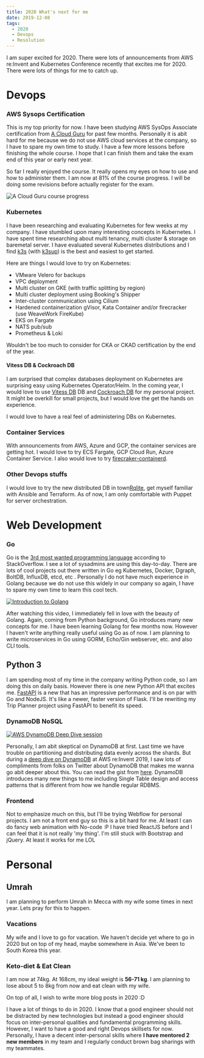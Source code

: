```yaml
---
title: 2020 What's next for me
date: 2019-12-08
tags:
  - 2020
  - Devops
  - Resolution
---
```


I am super excited for 2020. There were lots of announcements from AWS re:Invent and Kubernetes Conference recently that excites me for 2020. There were lots of things for me to catch up.

# Devops
### AWS Sysops Certification
This is my top priority for now. I have been studying AWS SysOps Associate certification from [A Cloud Guru](https://acloud.guru) for past few months. Personally it is abit hard for me because we do not use AWS cloud services at the company, so I have to spare my own time to study. I have a few more lessons before finishing the whole course. I hope that I can finish them and take the exam end of this year or early next year. 

So far I really enjoyed the course. It really opens my eyes on how to use and how to administer them. I am now at 81% of the course progress. I will be doing some revisions before actually register for the exam.

![A Cloud Guru course progress](acloudguru.png)

### Kubernetes
I have been researching and evaluating Kubernetes for few weeks at my company. I have stumbled upon many interesting concepts in Kubernetes. I have spent time researching about multi tenancy, multi cluster & storage on baremetal server. I have evaluated several Kubernetes distributions and I find [k3s](k3s.io) (with [k3sup](http://k3sup.dev)) is the best and easiest to get started.

Here are things I would love to try on Kubernetes:

 - VMware Velero for backups
 - VPC deployment
 - Multi cluster on GKE (with traffic splitting by region)
 - Multi cluster deployment using Booking's Shipper
 - Inter-cluster communication using Cilium
 - Hardened containerization gVisor, Kata Container and/or firecracker (use WeaveWork FireKube)
 - EKS on Fargate
 - NATS pub/sub
 - Prometheus & Loki

Wouldn't be too much to consider for CKA or CKAD certification by the end of the year. 

#### Vitess DB & Cockroach DB
I am surprised that complex databases deployment on Kubernetes are surprising easy using Kubernetes Operator/Helm. In the coming year, I would love to use [Vitess DB](https://vitess.io) DB and [Cockroach DB](cockroachlabs.com) for my personal project. It might be overkill for small projects, but I would love the get the hands on experience.

I would love to have a real feel of administering DBs on Kubernetes. 

### Container Services
With announcements from AWS, Azure and GCP, the container services are getting hot. I would love to try ECS Fargate, GCP Cloud Run, Azure Container Service. I also would love to try [firecraker-containerd](https://firecracker-microvm.github.io/).

### Other Devops stuffs
I would love to try the new distributed DB in town[Rqlite](https://github.com/rqlite/rqlite), get myself familiar with Ansible and Terraform. As of now, I am only comfortable with Puppet for server orchestration.

# Web Development
### Go
Go is the [3rd most wanted programming language](https://insights.stackoverflow.com/survey/2019#most-loved-dreaded-and-wanted) according to StackOverflow. I see a lot of sysadmins are using this day-to-day. There are lots of cool projects out there written in Go eg Kubernetes, Docker, Dgraph, BoltDB, InfluxDB, etcd, etc . Personally I do not have much experience in Golang because we do not use this widely in our company so again, I have to spare my own time to learn this cool tech.

[![Introduction to Golang](https://img.youtube.com/vi/C8LgvuEBraI/0.jpg)](https://www.youtube.com/watch?v=C8LgvuEBraI)

After watching this video, I immediately fell in love with the beauty of Golang. Again, coming from Python background, Go introduces many new concepts for me. I have been learning Golang for few months now. However I haven't write anything really useful using Go as of now. I am planning to write microservices in Go using GORM, Echo/Gin webserver, etc. and also CLI tools.

## Python 3
I am spending most of my time in the company writing Python code, so I am doing this on daily basis. However there is one new Python API that excites me. [FastAPI](https://fastapi.tiangolo.com/) is a new that has an impressive performance and is on par with Go and NodeJS. It's like a newer, faster version of Flask. I'll be rewriting my Trip Planner project using FastAPI to benefit its speed.

### DynamoDB NoSQL
[![AWS DynamoDB Deep Dive session](https://img.youtube.com/vi/6yqfmXiZTlM/0.jpg)](https://www.youtube.com/watch?v=yfJZc3sJZ8E)

Personally, I am abit skeptical on DynamoDB at first. Last time we have trouble on partitioning and distributing data evenly across the shards. But during a [deep dive on DynamoDB](https://www.youtube.com/watch?v=6yqfmXiZTlM) at AWS re:Invent 2019, I saw lots of compliments from folks on Twitter about DynamoDB that makes me wanna go abit deeper about this. You can read the gist from [here](https://www.jeremydaly.com/takeaways-from-dynamodb-deep-dive-advanced-design-patterns-dat403/). DynamoDB introduces many new things to me including Single Table design and access patterns that is different from how we handle regular RDBMS.

### Frontend
Not to emphasize much on this, but I'll be trying Webflow for personal projects. I am not a front end guy so this is a bit hard for me. At least I can do fancy web animation with No-code :P I have tried ReactJS before and I can feel that it is not really 'my thing'. I'm still stuck with Bootstrap and jQuery. At least it works for me LOL

# Personal
## Umrah
I am planning to perform Umrah in Mecca with my wife some times in next year. Lets pray for this to happen.

### Vacations
My wife and I love to go for vacation. We haven't decide yet where to go in 2020 but on top of my head, maybe somewhere in Asia. We've been to South Korea this year.

### Keto-diet & Eat Clean
I am now at 74kg. At 168cm, my ideal weight is **56-71 kg**. I am planning to lose about 5 to 8kg from now and eat clean with my wife.

On top of all, I wish to write more blog posts in 2020 :D

I have a lot of things to do in 2020. I know that a good engineer should not be distracted by new technologies but instead a good engineer should focus on inter-personal qualities and fundamental programming skills. However, I want to have a good and right Devops skillsets for now. Personally, I have a decent inter-personal skills where **I have mentored 2 new members** in my team and I regularly conduct brown bag sharings with my teammates.
